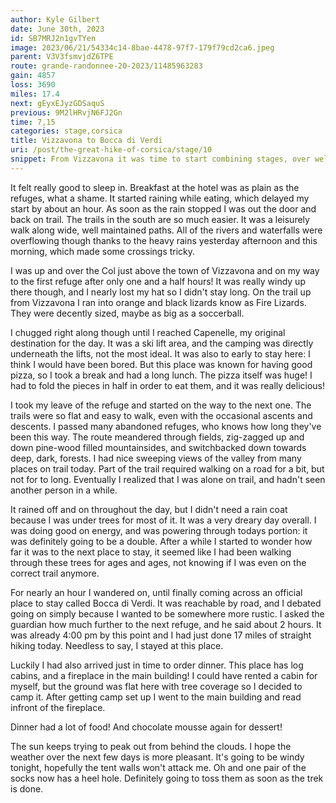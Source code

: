 ```yaml
---
author: Kyle Gilbert
date: June 30th, 2023
id: SB7MRJ2n1gvTYen
image: 2023/06/21/54334c14-8bae-4478-97f7-179f79cd2ca6.jpeg
parent: V3V3fsmvjdZ6TPE
route: grande-randonnee-20-2023/11485963283
gain: 4857
loss: 3690
miles: 17.4
next: gEyxEJyzGDSaquS
previous: 9M2lHRvjN6FJ2Gn
time: 7,15
categories: stage,corsica
title: Vizzavona to Bocca di Verdi
uri: /post/the-great-hike-of-corsica/stage/10
snippet: From Vizzavona it was time to start combining stages, over well-graded trails, and pleasant switchbacks, heading back into the somewhat gentler mountains of the southern half, and then down over pleasant hillsides.
---
```

It felt really good to sleep in. Breakfast at the hotel was as plain as the refuges, what a shame. It started raining while eating, which delayed my start by about an hour. As soon as the rain stopped I was out the door and back on trail. The trails in the south are so much easier. It was a leisurely walk along
wide, well maintained paths. All of the rivers and waterfalls were overflowing
though thanks to the heavy rains yesterday afternoon and this morning, which
made some crossings tricky.

<Stats />

<Route />

I was up and over the Col just above the town of Vizzavona and on my way to the
first refuge after only one and a half hours! It was really windy up there though, and I nearly lost my hat so I didn't stay long. On the trail up from Vizzavona I ran into orange and black lizards know as Fire Lizards. They were decently sized, maybe as big as a soccerball.

I chugged right along though until I reached Capenelle, my original destination
for the day. It was a ski lift area, and the camping was directly underneath the lifts, not the most ideal. It was also to early to stay here: I think I would have been bored. But this place was known for having good pizza, so I took a break and had a long lunch. The pizza itself was huge! I had to fold the pieces in half in order to eat them, and it was really delicious!

I took my leave of the refuge and started on the way to the next one. The trails were so flat and easy to walk, even with the occasional ascents and
descents. I passed many abandoned refuges, who knows how long they've been
this way. The route meandered through fields, zig-zagged up and down pine-wood
filled mountainsides, and switchbacked down towards deep, dark, forests. I had
nice sweeping views of the valley from many places on trail today. Part of
the trail required walking on a road for a bit, but not for to long. Eventually
I realized that I was alone on trail, and hadn't seen another person in a while.

It rained off and on throughout the day, but I didn't need a rain coat because
I was under trees for most of it. It was a very dreary day overall. I was doing good on energy, and was powering through todays portion: it was definitely going to be a double. After a while I started to wonder how far it was to
the next place to stay, it seemed like I had been walking through these trees for ages and ages, not knowing if I was even on the correct trail anymore.

For nearly an hour I wandered on, until finally coming across an official
place to stay called Bocca di Verdi. It was reachable by road, and I debated
going on simply because I wanted to be somewhere more rustic. I asked the
guardian how much further to the next refuge, and he said about 2 hours. It was
already 4:00 pm by this point and I had just done 17 miles of straight hiking
today. Needless to say, I stayed at this place.

Luckily I had also arrived just in time to order dinner. This place has log
cabins, and a fireplace in the main building! I could have rented a cabin for
myself, but the ground was flat here with tree coverage so I decided to camp it. After getting camp set up I went to the main building and read infront of the fireplace.

Dinner had a lot of food! And chocolate mousse again for dessert!

The sun keeps trying to peak out from behind the clouds. I hope the weather over
the next few days is more pleasant. It's going to be windy tonight, hopefully
the tent walls won't attack me. Oh and one pair of the socks now has a heel
hole. Definitely going to toss them as soon as the trek is done.